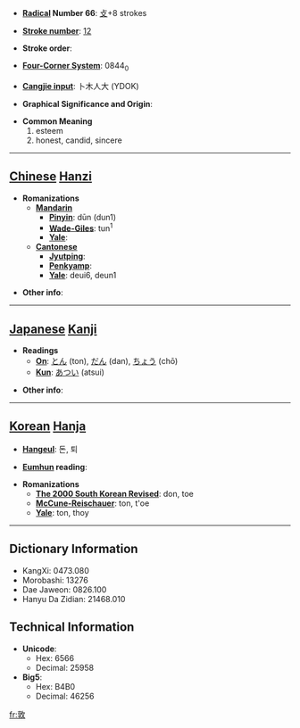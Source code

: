 * '''[[Wiktionary:Chinese radical index| Radical]] Number 66''': [[Wiktionary:Chinese radical index 攴|攴]]+8 strokes

* '''[[Wiktionary:Chinese total strokes index|Stroke number]]''': [[Wiktionary:Chinese total strokes index 12|12]]

* '''Stroke order''': 

* '''[[Wiktionary:Chinese four corner index|Four-Corner System]]''': 0844<sub>0</sub>

* '''[[Wiktionary:Chinese Cangjie index|Cangjie input]]''': 卜木人大 (YDOK)

* '''Graphical Significance and Origin''': 

* '''Common Meaning'''
*#esteem
*# honest, candid, sincere


----

== [[Chinese]] [[Hanzi]] ==

* '''Romanizations'''
** '''[[Mandarin]]'''
*** '''[[Pinyin]]''': dūn (dun1)
*** '''[[Wade-Giles]]''': tun<sup>1</sup>
*** '''[[Yale]]''': 
** '''[[Cantonese]]'''
*** '''[[Jyutping]]''':
*** '''[[Penkyamp]]''': 
*** '''[[Yale]]''': deui6, deun1

* '''Other info''': 

----

== [[Japanese]] [[Kanji]] ==

* '''Readings'''
** '''[[On]]''': [[とん]] (ton), [[だん]] (dan), [[ちょう]] (chō)
** '''[[Kun]]''': [[あつい]] (atsui)

* '''Other info''':  

----

== [[Korean]] [[Hanja]] ==

* '''[[Hangeul]]''': 돈, 퇴

* '''[[Eumhun]] reading''': 

* '''Romanizations'''
** '''[[The 2000 South Korean Revised Romanization|The 2000 South Korean Revised]]''': don, toe
** '''[[McCune-Reischauer]]''': ton, t'oe
** '''[[Yale]]''': ton, thoy

----

== Dictionary Information ==

* KangXi: 0473.080
* Morobashi: 13276
* Dae Jaweon: 0826.100
* Hanyu Da Zidian: 21468.010

== Technical Information ==

* '''Unicode''':
** Hex: 6566
** Decimal: 25958
* '''Big5''':
** Hex: B4B0
** Decimal: 46256

[[fr:敦]]